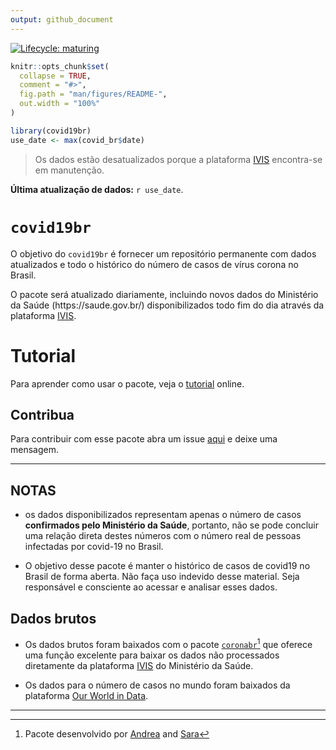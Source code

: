 ```yaml
---
output: github_document
---
```


<!-- README.md is generated from README.Rmd. Please edit that file -->

<!-- badges: start -->
[![Lifecycle: maturing](https://img.shields.io/badge/lifecycle-maturing-blue.svg)](https://www.tidyverse.org/lifecycle/#maturing)
<!-- badges: end -->

```r
knitr::opts_chunk$set(
  collapse = TRUE,
  comment = "#>",
  fig.path = "man/figures/README-",
  out.width = "100%"
)
```

```r
library(covid19br)
use_date <- max(covid_br$date)
```

> Os dados estão desatualizados porque a plataforma [IVIS](http://plataforma.saude.gov.br/novocoronavirus/) encontra-se em manutenção. 

__Última atualização de dados:__ `r use_date`.

# `covid19br` 

O objetivo do `covid19br` é fornecer um repositório permanente com dados atualizados e todo o histórico do número de casos de vírus corona no Brasil.  

O pacote será atualizado diariamente, incluindo novos dados do Ministério da Saúde (https://saude.gov.br/) disponibilizados todo fim do dia através da plataforma [IVIS](http://plataforma.saude.gov.br/novocoronavirus/).

# Tutorial

Para aprender como usar o pacote, veja o [tutorial](https://paternogbc.github.io/covid19br/articles/intro.html) online.

## Contribua

Para contribuir com esse pacote abra um issue [aqui](https://github.com/paternogbc/covid19br/issues/new) e deixe uma mensagem.

***

## NOTAS

* os dados disponibilizados representam apenas o número de casos __confirmados pelo Ministério da Saúde__, portanto,
não se pode concluir uma relação direta destes números com o número real de pessoas infectadas por covid-19 no Brasil.  

* O objetivo desse pacote é manter o histórico de casos de covid19 no Brasil de forma aberta. Não faça uso indevido desse material. Seja responsável e consciente ao acessar e analisar esses dados.  

## Dados brutos

* Os dados brutos foram baixados com o pacote [`coronabr`](https://github.com/liibre/coronabr)^[Pacote desenvolvido por  [Andrea](https://twitter.com/SanchezTapiaA) and [Sara](https://twitter.com/mortarasara)] que oferece uma função excelente para baixar os dados não processados diretamente da plataforma [IVIS](http://platform.saude.gov.br/novocoronavirus/) do Ministério da Saúde.

* Os dados para o número de casos no mundo foram baixados da plataforma [Our World in Data](https://ourworldindata.org/coronavirus-source-data).  

***

